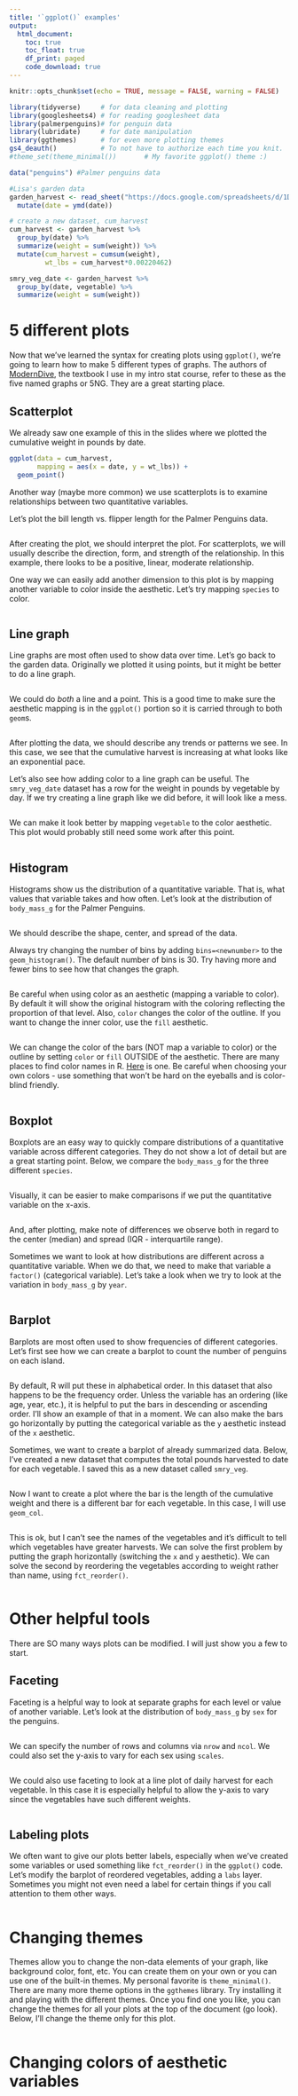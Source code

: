 ```yaml
---
title: '`ggplot()` examples'
output: 
  html_document:
    toc: true
    toc_float: true
    df_print: paged
    code_download: true
---
```


```r
knitr::opts_chunk$set(echo = TRUE, message = FALSE, warning = FALSE)
```

```r
library(tidyverse)     # for data cleaning and plotting
library(googlesheets4) # for reading googlesheet data
library(palmerpenguins)# for penguin data
library(lubridate)     # for date manipulation
library(ggthemes)      # for even more plotting themes
gs4_deauth()           # To not have to authorize each time you knit.
#theme_set(theme_minimal())       # My favorite ggplot() theme :)
```

```r
data("penguins") #Palmer penguins data

#Lisa's garden data
garden_harvest <- read_sheet("https://docs.google.com/spreadsheets/d/1DekSazCzKqPS2jnGhKue7tLxRU3GVL1oxi-4bEM5IWw/edit?usp=sharing") %>% 
  mutate(date = ymd(date))
```

```r
# create a new dataset, cum_harvest
cum_harvest <- garden_harvest %>% 
  group_by(date) %>% 
  summarize(weight = sum(weight)) %>% 
  mutate(cum_harvest = cumsum(weight),
         wt_lbs = cum_harvest*0.00220462)

smry_veg_date <- garden_harvest %>% 
  group_by(date, vegetable) %>% 
  summarize(weight = sum(weight))
```

# 5 different plots

Now that we've learned the syntax for creating plots using `ggplot()`, we're going to learn how to make 5 different types of graphs. The authors of [ModernDive](https://moderndive.com/), the textbook I use in my intro stat course, refer to these as the five named graphs or 5NG. They are a great starting place.

## Scatterplot

We already saw one example of this in the slides where we plotted the cumulative weight in pounds by date. 

```r
ggplot(data = cum_harvest, 
       mapping = aes(x = date, y = wt_lbs)) +
  geom_point()
```

Another way (maybe more common) we use scatterplots is to examine relationships between two quantitative variables.

Let's plot the bill length vs. flipper length for the Palmer Penguins data.

```r

```

After creating the plot, we should interpret the plot. For scatterplots, we will usually describe the direction, form, and strength of the relationship. In this example, there looks to be a positive, linear, moderate relationship.

One way we can easily add another dimension to this plot is by mapping another variable to color inside the aesthetic. Let's try mapping `species` to color.

```r

```

## Line graph

Line graphs are most often used to show data over time. Let's go back to the garden data. Originally we plotted it using points, but it might be better to do a line graph.

```r

```

We could do *both* a line and a point. This is a good time to make sure the aesthetic mapping is in the `ggplot()` portion so it is carried through to both `geom`s. 

```r

```

After plotting the data, we should describe any trends or patterns we see. In this case, we see that the cumulative harvest is increasing at what looks like an exponential pace.

Let's also see how adding color to a line graph can be useful. The `smry_veg_date` dataset has a row for the weight in pounds by vegetable by day. If we try creating a line graph like we did before, it will look like a mess.

```r

```

We can make it look better by mapping `vegetable` to the color aesthetic. This plot would probably still need some work after this point.

```r

```

## Histogram

Histograms show us the distribution of a quantitative variable. That is, what values that variable takes and how often. Let's look at the distribution of `body_mass_g` for the Palmer Penguins.

```r

```

We should describe the shape, center, and spread of the data.

Always try changing the number of bins by adding `bins=<newnumber>` to the `geom_histogram()`. The default number of bins is 30. Try having more and fewer bins to see how that changes the graph.

```r

```

Be careful when using color as an aesthetic (mapping a variable to color). By default it will show the original histogram with the coloring reflecting the proportion of that level. Also, `color` changes the color of the outline. If you want to change the inner color, use the `fill` aesthetic.

```r

```

We can change the color of the bars (NOT map a variable to color) or the outline by setting `color` or `fill` OUTSIDE of the aesthetic. There are many places to find color names in R. [Here](https://www.r-graph-gallery.com/42-colors-names.html) is one. Be careful when choosing your own colors - use something that won't be hard on the eyeballs and is color-blind friendly. 

```r

```


## Boxplot

Boxplots are an easy way to quickly compare distributions of a quantitative variable across different categories. They do not show a lot of detail but are a great starting point. Below, we compare the `body_mass_g` for the three different `species`.

```r

```

Visually, it can be easier to make comparisons if we put the quantitative variable on the x-axis. 

```r

```

And, after plotting, make note of differences we observe both in regard to the center (median) and spread (IQR - interquartile range).


Sometimes we want to look at how distributions are different across a quantitative variable. When we do that, we need to make that variable a `factor()` (categorical variable). Let's take a look when we try to look at the variation in `body_mass_g` by `year`.

```r

```

## Barplot

Barplots are most often used to show frequencies of different categories. Let's first see how we can create a barplot to count the number of penguins on each island.

```r

```

By default, R will put these in alphabetical order. In this dataset that also happens to be the frequency order. Unless the variable has an ordering (like age, year, etc.), it is helpful to put the bars in descending or ascending order. I'll show an example of that in a moment. We can also make the bars go horizontally by putting the categorical variable as the `y` aesthetic instead of the `x` aesthetic.

Sometimes, we want to create a barplot of already summarized data. Below, I've created a new dataset that computes the total pounds harvested to date for each vegetable. I saved this as a new dataset called `smry_veg`.

```r

```

Now I want to create a plot where the bar is the length of the cumulative weight and there is a different bar for each vegetable. In this case, I will use `geom_col`.

```r

```

This is ok, but I can't see the names of the vegetables and it's difficult to tell which vegetables have greater harvests. We can solve the first problem by putting the graph horizontally (switching the `x` and `y` aesthetic). We can solve the second by reordering the vegetables according to weight rather than name, using `fct_reorder()`.

```r

```

# Other helpful tools

There are SO many ways plots can be modified. I will just show you a few to start.

## Faceting

Faceting is a helpful way to look at separate graphs for each level or value of another variable. Let's look at the distribution of `body_mass_g` by `sex` for the penguins.

```r

```

We can specify the number of rows and columns via `nrow` and `ncol`. We could also set the y-axis to vary for each sex using `scales`.

```r

```

We could also use faceting to look at a line plot of daily harvest for each vegetable. In this case it is especially helpful to allow the y-axis to vary since the vegetables have such different weights. 

```r

```

## Labeling plots

We often want to give our plots better labels, especially when we've created some variables or used something like `fct_reorder()` in the `ggplot()` code. Let's modify the barplot of reordered vegetables, adding a `labs` layer. Sometimes you might not even need a label for certain things if you call attention to them other ways.

```r

```

# Changing themes

Themes allow you to change the non-data elements of your graph, like background color, font, etc. You can create them on your own or you can use one of the built-in themes. My personal favorite is `theme_minimal()`. There are many more theme options in the `ggthemes` library. Try installing it and playing with the different themes. Once you find one you like, you can change the themes for all your plots at the top of the document (go look). Below, I'll change the theme only for this plot. 

```r

```

# Changing colors of aesthetic variables

```r

```


